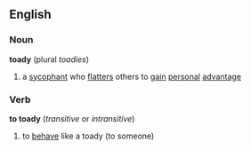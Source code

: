 ==English==
===Noun===
'''toady'''  (plural ''toadies'')
#a [[sycophant]] who [[flatter]]s others to [[gain]] [[personal]] [[advantage]]
===Verb===
'''to toady'''  (''transitive'' or ''intransitive'')
#to [[behave]] like a toady (to someone)
